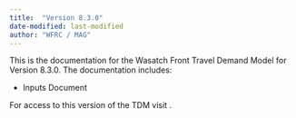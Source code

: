 ```yaml
---
title:  "Version 8.3.0"
date-modified: last-modified
author: "WFRC / MAG"
---
```


This is the documentation for the Wasatch Front Travel Demand Model for Version 8.3.0. The documentation includes:

 - Inputs Document

For access to this version of the TDM visit .
